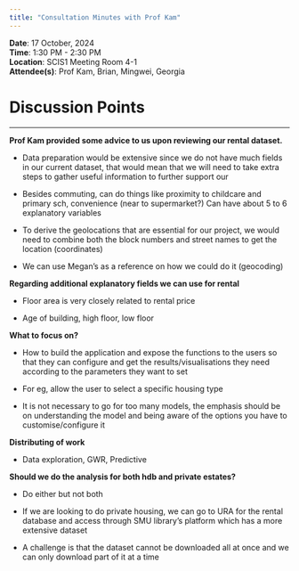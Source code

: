 ```yaml
---
title: "Consultation Minutes with Prof Kam"
---
```


| **Date**: 17 October, 2024
| **Time**: 1:30 PM - 2:30 PM
| **Location**: SCIS1 Meeting Room 4-1
| **Attendee(s)**: Prof Kam, Brian, Mingwei, Georgia

# Discussion Points

------------------------------------------------------------------------

**Prof Kam provided some advice to us upon reviewing our rental dataset.**

-   Data preparation would be extensive since we do not have much fields in our current dataset, that would mean that we will need to take extra steps to gather useful information to further support our

-   Besides commuting, can do things like proximity to childcare and primary sch, convenience (near to supermarket?) Can have about 5 to 6 explanatory variables

-   To derive the geolocations that are essential for our project, we would need to combine both the block numbers and street names to get the location (coordinates)

-   We can use Megan's as a reference on how we could do it (geocoding)

**Regarding additional explanatory fields we can use for rental**

-   Floor area is very closely related to rental price

-   Age of building, high floor, low floor

**What to focus on?**

-   How to build the application and expose the functions to the users so that they can configure and get the results/visualisations they need according to the parameters they want to set

-   For eg, allow the user to select a specific housing type

-   It is not necessary to go for too many models, the emphasis should be on understanding the model and being aware of the options you have to customise/configure it

**Distributing of work**

-   Data exploration, GWR, Predictive

**Should we do the analysis for both hdb and private estates?**

-   Do either but not both

-   If we are looking to do private housing, we can go to URA for the rental database and access through SMU library’s platform which has a more extensive dataset

-   A challenge is that the dataset cannot be downloaded all at once and we can only download part of it at a time
